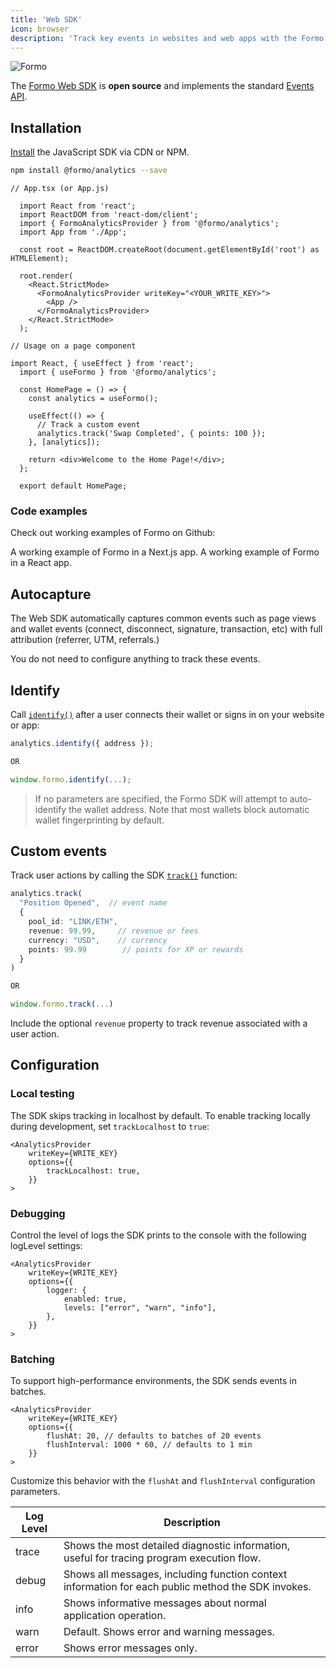 ```yaml
---
title: 'Web SDK'
icon: browser
description: 'Track key events in websites and web apps with the Formo Web SDK.'
---
```


<Frame>
  <img src="/images/intro3.png" alt="Formo" />
</Frame>

The [Formo Web SDK](https://github.com/getformo/sdk) is **open source** and implements the standard [Events API](/data/events#events-api).

## Installation

[Install](/install) the JavaScript SDK via CDN or NPM.

```bash
npm install @formo/analytics --save
```

```tsx
// App.tsx (or App.js)

  import React from 'react';
  import ReactDOM from 'react-dom/client';
  import { FormoAnalyticsProvider } from '@formo/analytics';
  import App from './App';

  const root = ReactDOM.createRoot(document.getElementById('root') as HTMLElement);

  root.render(
    <React.StrictMode>
      <FormoAnalyticsProvider writeKey="<YOUR_WRITE_KEY>">
        <App />
      </FormoAnalyticsProvider> 
    </React.StrictMode>
  );
```

```tsx
// Usage on a page component

import React, { useEffect } from 'react';
  import { useFormo } from '@formo/analytics';

  const HomePage = () => {
    const analytics = useFormo();

    useEffect(() => {
      // Track a custom event
      analytics.track('Swap Completed', { points: 100 });
    }, [analytics]);

    return <div>Welcome to the Home Page!</div>;
  };

  export default HomePage;
```

### Code examples

Check out working examples of Formo on Github:

<CardGroup>
  <Card
    title="Example Next.js app"
    icon="file-code"
    href="https://github.com/getformo/formo-analytics-example-next"
  >
    A working example of Formo in a Next.js app.
  </Card>
  <Card
    title="Example React app"
    icon="file-code"
    href="https://github.com/getformo/formo-analytics-example-react"
  >
    A working example of Formo in a React app.
  </Card>
</CardGroup>

## Autocapture

The Web SDK automatically captures common events such as page views and wallet events (connect, disconnect, signature, transaction, etc) with full attribution (referrer, UTM, referrals.)

You do not need to configure anything to track these events.

## Identify

Call [`identify()`](/data/events/identify) after a user connects their wallet or signs in on your website or app:

```ts
analytics.identify({ address });

OR

window.formo.identify(...);
```

> If no parameters are specified, the Formo SDK will attempt to auto-identify the wallet address. Note that most wallets block automatic wallet fingerprinting by default.

## Custom events

Track user actions by calling the SDK [`track()`](/data/events/track) function:


```ts
analytics.track(
  "Position Opened",  // event name
  {
    pool_id: "LINK/ETH",
    revenue: 99.99,     // revenue or fees
    currency: "USD",    // currency
    points: 99.99        // points for XP or rewards
  }
)

OR 

window.formo.track(...)
```

Include the optional `revenue` property to track revenue associated with a user action.

## Configuration

### Local testing

The SDK skips tracking in localhost by default. To enable tracking locally during development, set `trackLocalhost` to `true`:

```tsx
<AnalyticsProvider
    writeKey={WRITE_KEY}
    options={{
        trackLocalhost: true,
    }}
>
```

### Debugging

Control the level of logs the SDK prints to the console with the following logLevel settings:

```tsx
<AnalyticsProvider
    writeKey={WRITE_KEY}
    options={{
        logger: {
            enabled: true,
            levels: ["error", "warn", "info"],
        },
    }}
>
```

### Batching

To support high-performance environments, the SDK sends events in batches. 

```tsx
<AnalyticsProvider
    writeKey={WRITE_KEY}
    options={{
        flushAt: 20, // defaults to batches of 20 events
        flushInterval: 1000 * 60, // defaults to 1 min
    }}
>
```

Customize this behavior with the `flushAt` and `flushInterval` configuration parameters. 

| Log Level | Description |
|-----------|-------------|
| trace | Shows the most detailed diagnostic information, useful for tracing program execution flow. |
| debug | Shows all messages, including function context information for each public method the SDK invokes. |
| info | Shows informative messages about normal application operation. |
| warn | Default. Shows error and warning messages. |
| error | Shows error messages only. |

